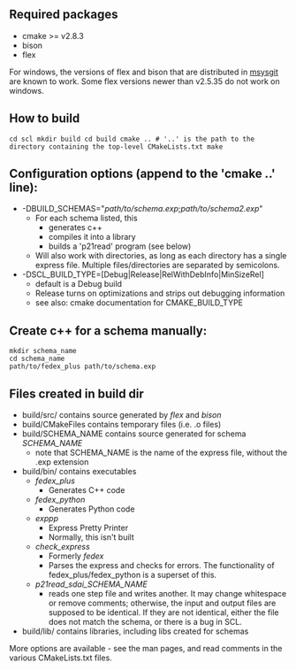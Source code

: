 == Required packages ==
* cmake >= v2.8.3
* bison
* flex

For windows, the versions of flex and bison that are distributed in [http://code.google.com/p/msysgit/ msysgit] are known to work. Some flex versions newer than v2.5.35 do not work on windows.

== How to build ==

<code language="shell">cd scl
mkdir build
cd build
cmake ..    # '..' is the path to the directory containing the top-level CMakeLists.txt
make</code>

== Configuration options (append to the 'cmake ..' line): ==
* -DBUILD_SCHEMAS="''path/to/schema.exp'';''path/to/schema2.exp''"
** For each schema listed, this
*** generates c++
*** compiles it into a library
*** builds a 'p21read' program (see below)
** Will also work with directories, as long as each directory has a single express file. Multiple files/directories are separated by semicolons.
* -DSCL_BUILD_TYPE=[Debug|Release|RelWithDebInfo|MinSizeRel]
** default is a Debug build
** Release turns on optimizations and strips out debugging information
** see also: cmake documentation for CMAKE_BUILD_TYPE

== Create c++ for a schema manually: ==
<pre>
mkdir schema_name
cd schema_name
path/to/fedex_plus path/to/schema.exp
</pre>

== Files created in build dir ==
* build/src/ contains source generated by ''flex'' and ''bison''
* build/CMakeFiles contains temporary files (i.e. .o files)
* build/SCHEMA_NAME contains source generated for schema ''SCHEMA_NAME''
** note that SCHEMA_NAME is the name of the express file, without the .exp extension
* build/bin/ contains executables
** ''fedex_plus''
*** Generates C++ code
** ''fedex_python''
*** Generates Python code
** ''exppp''
*** Express Pretty Printer
*** Normally, this isn't built
** ''check_express''
*** Formerly ''fedex''
*** Parses the express and checks for errors. The functionality of fedex_plus/fedex_python is a superset of this.
** ''p21read_sdai_SCHEMA_NAME''
*** reads one step file and writes another. It may change whitespace or remove comments; otherwise, the input and output files are supposed to be identical. If they are not identical, either the file does not match the schema, or there is a bug in SCL.
* build/lib/ contains libraries, including libs created for schemas


More options are available - see the man pages, and read comments in the various CMakeLists.txt files.